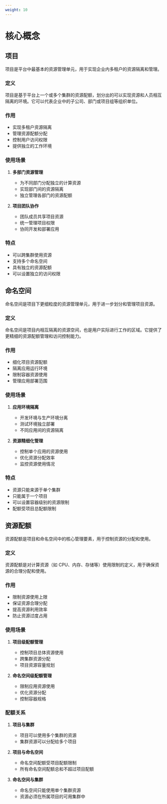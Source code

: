```yaml
---
weight: 10
---
```


# 核心概念

## 项目

项目是平台中最基本的资源管理单元，用于实现企业内多租户的资源隔离和管理。

### 定义

项目是基于平台上一个或多个集群的资源配额，划分出的可以实现资源和人员相互隔离的环境。它可以代表企业中的子公司、部门或项目组等组织单位。

### 作用

- 实现多租户资源隔离
- 管理资源配额分配
- 控制用户访问权限
- 提供独立的工作环境

### 使用场景

1. **多部门资源管理**
   - 为不同部门分配独立的计算资源
   - 实现部门间的资源隔离
   - 独立管理各部门的资源配额

2. **项目团队协作**
   - 团队成员共享项目资源
   - 统一管理项目权限
   - 协同开发和部署应用

### 特点

- 可以跨集群使用资源
- 支持多个命名空间
- 具有独立的资源配额
- 可以设置独立的访问权限

## 命名空间

命名空间是项目下更细粒度的资源管理单元，用于进一步划分和管理项目资源。

### 定义

命名空间是项目内相互隔离的资源空间，也是用户实际进行工作的区域。它提供了更精细的资源配额管理和访问控制能力。

### 作用

- 细化项目资源配额
- 隔离应用运行环境
- 限制容器资源使用
- 管理应用部署范围

### 使用场景

1. **应用环境隔离**
   - 开发环境与生产环境分离
   - 测试环境独立部署
   - 不同应用间的资源隔离

2. **资源精细化管理**
   - 控制单个应用的资源使用
   - 优化资源分配效率
   - 监控资源使用情况

### 特点

- 资源只能来源于单个集群
- 只能属于一个项目
- 可以设置容器级别的资源限制
- 配额受项目总配额限制

## 资源配额

资源配额是项目和命名空间中的核心管理要素，用于控制资源的分配和使用。

### 定义

资源配额是对计算资源（如 CPU、内存、存储等）使用限制的定义，用于确保资源的合理分配和使用。

### 作用

- 限制资源使用上限
- 保证资源合理分配
- 提高资源利用效率
- 防止资源过度占用

### 使用场景

1. **项目级配额管理**
   - 控制项目总体资源使用
   - 跨集群资源分配
   - 项目资源容量规划

2. **命名空间级配额管理**
   - 限制应用资源使用
   - 优化资源分配
   - 控制容器规格

### 配额关系

1. **项目与集群**
   - 项目可以使用多个集群的资源
   - 集群资源可以分配给多个项目

2. **项目与命名空间**
   - 命名空间配额受项目配额限制
   - 所有命名空间配额总和不超过项目配额

3. **命名空间与集群**
   - 命名空间只能使用单个集群资源
   - 资源必须在所属项目的可用集群中